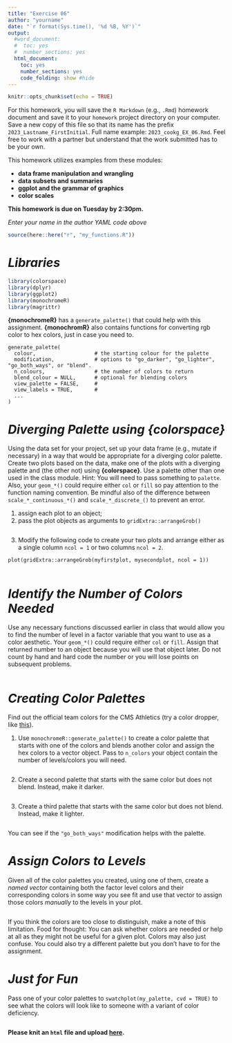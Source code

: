 ```yaml
---
title: "Exercise 06"
author: "yourname"
date: "`r format(Sys.time(), '%d %B, %Y')`"
output:
  #word_document:
  #  toc: yes
  #  number_sections: yes
  html_document:
    toc: yes
    number_sections: yes
    code_folding: show #hide
---
```


```r
knitr::opts_chunk$set(echo = TRUE)
```

For this homework, you will save the `R Markdown` (e.g., `.Rmd`) homework document and save it to your `homework` project directory on your computer. Save a new copy of this file so that its name has the prefix `2023_Lastname_FirstInitial`. Full name example: `2023_cookg_EX_06.Rmd`. Feel free to work with a partner but understand that the work submitted has to be your own.

This homework utilizes examples from these modules:

- **data frame manipulation and wrangling**
- **data subsets and summaries**
- **ggplot and the grammar of graphics**
- **color scales**


**This homework is due on Tuesday by 2:30pm.**


*Enter your name in the author YAML code above*   


```r
source(here::here("r", "my_functions.R"))
```

# *Libraries*

```r
library(colorspace)
library(dplyr)
library(ggplot2)
library(monochromeR)
library(magrittr)
```

**{monochromeR}** has a `generate_palette()` that could help with this assignment. **{monochromR}** also contains functions for converting rgb color to hex colors, just in case you need to.

```
generate_palette(
  colour,                   # the starting colour for the palette
  modification,             # options to "go_darker", "go_lighter", "go_both_ways", or "blend".
  n_colours,                # the number of colors to return
  blend_colour = NULL,      # optional for blending colors
  view_palette = FALSE,     # 
  view_labels = TRUE,       # 
  ...
)
```


# *Diverging Palette using {colorspace}*

Using the data set for your project, set up your data frame (e.g., mutate if necessary) in a way that would be appropriate for a diverging color palette. Create two plots based on the data, make one of the plots with a diverging palette and (the other not) using **{colorspace}**. Use a palette other than one used in the class module. Hint: You will need to pass something to `palette`. Also, your `geom_*()` could require either `col` or `fill` so pay attention to the function naming convention. Be mindful also of the difference between `scale_*_continuous_*()` and `scale_*_discrete_()` to prevent an error.

1. assign each plot to an object;
2. pass the plot objects as arguments to `gridExtra::arrangeGrob()`

```r

```

3. Modify the following code to create your two plots and arrange either as a single column `ncol = 1` or two columns `ncol = 2`.

```
plot(gridExtra::arrangeGrob(myfirstplot, mysecondplot, ncol = 1))
```

```r

```

# *Identify the Number of Colors Needed*

Use any necessary functions discussed earlier in class that would allow you to find the number of level in a factor variable that you want to use as a color aesthetic. Your `geom_*()` could require either `col` or `fill`. Assign that returned number to an object because you will use that object later. Do not count by hand and hard code the number or you will lose points on subsequent problems.

```r

```


# *Creating Color Palettes* 

Find out the official team colors for the CMS Athletics (try a color dropper, like [this](https://pinetools.com/image-color-picker)). 

1. Use `monochromeR::generate_palette()` to create a color palette that starts with one of the colors and blends another color and assign the hex colors to a vector object. Pass to `n_colors` your object contain the number of levels/colors you will need.

```r


```

2. Create a second palette that starts with the same color but does not blend. Instead, make it darker.

```r


```

3. Create a third palette that starts with the same color but does not blend. Instead, make it lighter.

```r


```

You can see if the `"go_both_ways"` modification helps with the palette.



# *Assign Colors to Levels*

Given all of the color palettes you created, using one of them, create a *named vector* containing both the factor level colors and their corresponding colors in some way you see fit and use that vector to assign those colors  *manually* to the levels in your plot.  

```r


```

If you think the colors are too close to distinguish, make a note of this limitation. Food for thought: You can ask whether colors are needed or help at all as they might not be useful for a given plot. Colors may also just confuse. You could also try a different palette but you don't have to for the assignment. 




# *Just for Fun*

Pass one of your color palettes to `swatchplot(my_palette, cvd = TRUE)` to see what the colors will look like to someone with a variant of color deficiency.

```r


```



**Please knit an `html` file and upload [here](https://claremontmckenna.app.box.com/f/140969a32dea44e9ab6c0c00146d66e3).** 





